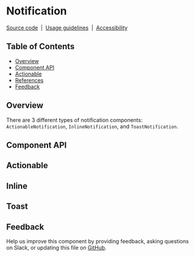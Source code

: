 
# Notification

[Source code](https://github.com/carbon-design-system/carbon/tree/main/packages/react/src/components/Notification)
&nbsp;|&nbsp;
[Usage guidelines](https://www.carbondesignsystem.com/components/notification/usage)
&nbsp;|&nbsp;
[Accessibility](https://www.carbondesignsystem.com/components/notification/accessibility)

## Table of Contents

- [Overview](#overview)
- [Component API](#component-api)
- [Actionable](#actionable)
- [References](#references)
- [Feedback](#feedback)

## Overview

There are 3 different types of notification components:
`ActionableNotification`, `InlineNotification`, and `ToastNotification`.

## Component API

<ArgsTable />

## Actionable

<Canvas>
  <Story id="components-notifications-actionable--playground" />
</Canvas>

## Inline

<Canvas>
  <Story id="components-notifications-inline--playground" />
</Canvas>

## Toast

<Canvas>
  <Story id="components-notifications-toast--playground" />
</Canvas>

## Feedback

Help us improve this component by providing feedback, asking questions on Slack,
or updating this file on
[GitHub](https://github.com/carbon-design-system/carbon/edit/main/packages/react/src/components/Notification/Notification.mdx).
